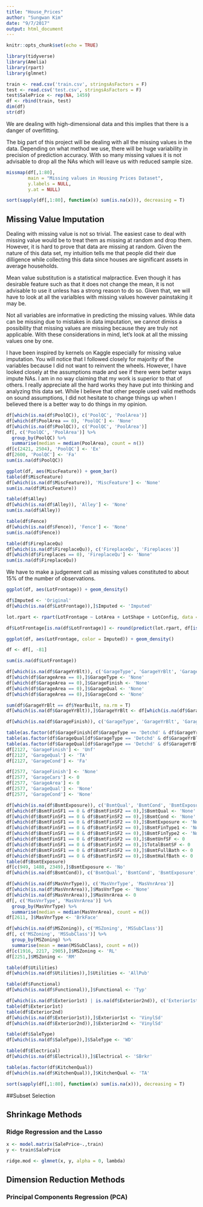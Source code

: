 ```yaml
---
title: "House_Prices"
author: "Sungwan Kim"
date: "9/7/2017"
output: html_document
---
```


```r
knitr::opts_chunk$set(echo = TRUE)
```

```r
library(tidyverse)
library(Amelia)
library(rpart)
library(glmnet)
```

```r
train <- read.csv('train.csv', stringsAsFactors = F)
test <- read.csv('test.csv', stringsAsFactors = F)
test$SalePrice <- rep(NA, 1459)
df <- rbind(train, test)
dim(df)
str(df)
```


We are dealing with high-dimensional data and this implies that there is a danger of overfitting.

The big part of this project will be dealing with all the missing values in the data. Depending on what method we use, there will be huge variability in precision of prediction accuracy. With so many missing values it is not advisable to drop all the NAs which will leave us with reduced sample size.

```r
missmap(df[,1:80],
        main = "Missing values in Housing Prices Dataset",
        y.labels = NULL,
        y.at = NULL)

sort(sapply(df[,1:80], function(x) sum(is.na(x))), decreasing = T)
```

## Missing Value Imputation

Dealing with missing value is not so trivial. The easiest case to deal with missing value would be to treat them as missing at random and drop them. However, it is hard to prove that data are missing at random. Given the nature of this data set, my intuition tells me that people did their due dilligence while collecting this data since houses are significant assets in average households.

Mean value substitution is a statistical malpractice. Even though it has desirable feature such as that it does not change the mean, it is not advisable to use it unless has a strong reason to do so. Given that, we will have to look at all the varialbles with missing values however painstaking it may be.

Not all variables are informative in predicting the missing values. While data can be missing due to mistakes in data imputation, we cannot dimiss a possibility that missing values are missing because they are truly not applicable. With these considerations in mind, let's look at all the missing values one by one.

I have been inspired by kernels on Kaggle especially for missing value imputation. You will notice that I followed closely for majority of the variables because I did not want to reinvent the wheels. However, I have looked closely at the assumptions made and see if there were better ways impute NAs. I am in no way claiming that my work is superior to that of others. I really appreciate all the hard works they have put into thinking and analyzing this data set. While I believe that other people used valid methods on sound assumptions, I did not hesitate to change things up when I believed there is a better way to do things in my opinion.

```r
df[which(is.na(df$PoolQC)), c('PoolQC', 'PoolArea')]
df[which(df$PoolArea == 0), 'PoolQC'] <- 'None'
df[which(is.na(df$PoolQC)), c('PoolQC', 'PoolArea')]
df[, c('PoolQC', 'PoolArea')] %>% 
  group_by(PoolQC) %>% 
  summarise(median = median(PoolArea), count = n())
df[c(2421, 2504), 'PoolQC'] <- 'Ex'
df[2600, 'PoolQC'] <- 'Fa'
sum(is.na(df$PoolQC))
```
```r
ggplot(df, aes(MiscFeature)) + geom_bar()
table(df$MiscFeature)
df[which(is.na(df$MiscFeature)), 'MiscFeature'] <- 'None'
sum(is.na(df$MiscFeature))
```

```r
table(df$Alley)
df[which(is.na(df$Alley)), 'Alley'] <- 'None'
sum(is.na(df$Alley))
```

```r
table(df$Fence)
df[which(is.na(df$Fence)), 'Fence'] <- 'None'
sum(is.na(df$Fence))
```

```r
table(df$FireplaceQu)
df[which(is.na(df$FireplaceQu)), c('FireplaceQu', 'Fireplaces')]
df[which(df$Fireplaces == 0), 'FireplaceQu'] <- 'None'
sum(is.na(df$FireplaceQu))
```

We have to make a judgement call as missing values constituted to about 15% of the number of observations. 
```r
ggplot(df, aes(LotFrontage)) + geom_density()

df$Imputed <- 'Original'
df[which(is.na(df$LotFrontage)),]$Imputed <- 'Imputed'

lot.rpart <- rpart(LotFrontage ~ LotArea + LotShape + LotConfig, data = df[!is.na(df$LotFrontage), c('LotFrontage', 'LotArea', 'LotShape', 'LotConfig')], method = "anova", na.action=na.omit)

df$LotFrontage[is.na(df$LotFrontage)] <- round(predict(lot.rpart, df[is.na(df$LotFrontage), c('LotFrontage', 'LotArea', 'LotShape', 'LotConfig')]))

ggplot(df, aes(LotFrontage, color = Imputed)) + geom_density()

df <- df[, -81]

sum(is.na(df$LotFrontage))
```

```r
df[which(is.na(df$GarageYrBlt)), c('GarageType', 'GarageYrBlt', 'GarageFinish', 'GarageCars', 'GarageArea', 'GarageQual', 'GarageCond')]
df[which(df$GarageArea == 0),]$GarageType <- 'None'
df[which(df$GarageArea == 0),]$GarageFinish <- 'None'
df[which(df$GarageArea == 0),]$GarageQual <- 'None'
df[which(df$GarageArea == 0),]$GarageCond <- 'None'

sum(df$GarageYrBlt == df$YearBuilt, na.rm = T)
df[which(is.na(df$GarageYrBlt)),]$GarageYrBlt <- df[which(is.na(df$GarageYrBlt)),]$YearBuilt

df[which(is.na(df$GarageFinish)), c('GarageType', 'GarageYrBlt', 'GarageFinish', 'GarageCars', 'GarageArea', 'GarageQual', 'GarageCond')]

table(as.factor(df$GarageFinish[df$GarageType == 'Detchd' & df$GarageYrBlt == 1910]))
table(as.factor(df$GarageQual[df$GarageType == 'Detchd' & df$GarageYrBlt == 1910]))
table(as.factor(df$GarageQual[df$GarageType == 'Detchd' & df$GarageYrBlt == 1910]))
df[2127, 'GarageFinish'] <- 'Unf'
df[2127, 'GarageQual'] <- 'TA'
df[2127, 'GarageCond'] <- 'Fa'

df[2577, 'GarageFinish'] <- 'None'
df[2577, 'GarageCars'] <- 0
df[2577, 'GarageArea'] <- 0
df[2577, 'GarageQual'] <- 'None'
df[2577, 'GarageCond'] <- 'None'
```

```r
df[which(is.na(df$BsmtExposure)), c('BsmtQual', 'BsmtCond', 'BsmtExposure',  'BsmtFinType1', 'BsmtFinSF1', 'BsmtFinType2', 'BsmtFinSF2', 'BsmtUnfSF', 'TotalBsmtSF', 'BsmtFullBath', 'BsmtHalfBath')]
df[which(df$BsmtFinSF1 == 0 & df$BsmtFinSF2 == 0),]$BsmtQual <- 'None'
df[which(df$BsmtFinSF1 == 0 & df$BsmtFinSF2 == 0),]$BsmtCond <- 'None'
df[which(df$BsmtFinSF1 == 0 & df$BsmtFinSF2 == 0),]$BsmtExposure <- 'None'
df[which(df$BsmtFinSF1 == 0 & df$BsmtFinSF2 == 0),]$BsmtFinType1 <- 'None'
df[which(df$BsmtFinSF1 == 0 & df$BsmtFinSF2 == 0),]$BsmtFinType2 <- 'None'
df[which(df$BsmtFinSF1 == 0 & df$BsmtFinSF2 == 0),]$BsmtUnfSF <- 0
df[which(df$BsmtFinSF1 == 0 & df$BsmtFinSF2 == 0),]$TotalBsmtSF <- 0
df[which(df$BsmtFinSF1 == 0 & df$BsmtFinSF2 == 0),]$BsmtFullBath <- 0
df[which(df$BsmtFinSF1 == 0 & df$BsmtFinSF2 == 0),]$BsmtHalfBath <- 0
table(df$BsmtExposure)
df[c(949, 1488, 2349),]$BsmtExposure <- 'No'
df[which(is.na(df$BsmtCond)), c('BsmtQual', 'BsmtCond', 'BsmtExposure',  'BsmtFinType1', 'BsmtFinSF1', 'BsmtFinType2', 'BsmtFinSF2', 'BsmtUnfSF', 'TotalBsmtSF', 'BsmtFullBath', 'BsmtHalfBath')]
```

```r
df[which(is.na(df$MasVnrType)), c('MasVnrType', 'MasVnrArea')]
df[which(is.na(df$MasVnrArea)),]$MasVnrType <- 'None'
df[which(is.na(df$MasVnrArea)),]$MasVnrArea <- 0
df[, c('MasVnrType', 'MasVnrArea')] %>% 
  group_by(MasVnrType) %>% 
  summarise(median = median(MasVnrArea), count = n())
df[2611, ]$MasVnrType <- 'BrkFace'
```

```r
df[which(is.na(df$MSZoning)), c('MSZoning', 'MSSubClass')]
df[, c('MSZoning', 'MSSubClass')] %>% 
  group_by(MSZoning) %>% 
  summarise(mean = mean(MSSubClass), count = n())
df[c(1916, 2217, 2905),]$MSZoning <- 'RL'
df[2251,]$MSZoning <- 'RM'
```

```r
table(df$Utilities)
df[which(is.na(df$Utilities)),]$Utilities <- 'AllPub'
```

```r
table(df$Functional)
df[which(is.na(df$Functional)),]$Functional <- 'Typ'
```

```r
df[which(is.na(df$Exterior1st) | is.na(df$Exterior2nd)), c('Exterior1st', 'Exterior2nd')]
table(df$Exterior1st)
table(df$Exterior2nd)
df[which(is.na(df$Exterior1st)),]$Exterior1st <- 'VinylSd'
df[which(is.na(df$Exterior2nd)),]$Exterior2nd <- 'VinylSd'
```

```r
table(df$SaleType)
df[which(is.na(df$SaleType)),]$SaleType <- 'WD'
```

```r
table(df$Electrical)
df[which(is.na(df$Electrical)),]$Electrical <- 'SBrkr'
```

```r
table(as.factor(df$KitchenQual))
df[which(is.na(df$KitchenQual)),]$KitchenQual <- 'TA'
```

```r
sort(sapply(df[,1:80], function(x) sum(is.na(x))), decreasing = T)
```

##Subset Selection

## Shrinkage Methods

### Ridge Regression and the Lasso

```r
x <- model.matrix(SalePrice~.,train)
y <- train$SalePrice

ridge.mod <- glmnet(x, y, alpha = 0, lambda)
```


## Dimension Reduction Methods

### Principal Components Regression (PCA)
